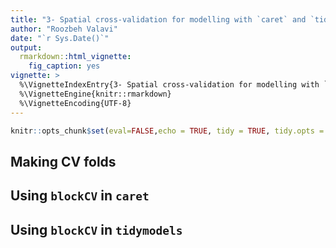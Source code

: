 ```yaml
---
title: "3- Spatial cross-validation for modelling with `caret` and `tidymodels`"
author: "Roozbeh Valavi"
date: "`r Sys.Date()`"
output: 
  rmarkdown::html_vignette:
    fig_caption: yes
vignette: >
  %\VignetteIndexEntry{3- Spatial cross-validation for modelling with `caret` and `tidymodels`}
  %\VignetteEngine{knitr::rmarkdown}
  %\VignetteEncoding{UTF-8}
---
```


```r
knitr::opts_chunk$set(eval=FALSE,echo = TRUE, tidy = TRUE, tidy.opts = list(width.cutoff = 80), fig.align="center", message = FALSE, warning = FALSE)
```

## Making CV folds


## Using `blockCV` in `caret`


## Using `blockCV` in `tidymodels`

